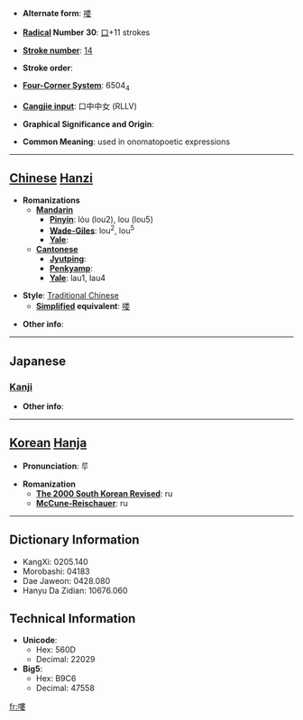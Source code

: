 * '''Alternate form''': [[喽]]

* '''[[Wiktionary:Chinese radical index| Radical]] Number 30''': [[Wiktionary:Chinese radical index 口|口]]+11 strokes

* '''[[Wiktionary:Chinese total strokes index|Stroke number]]''': [[Wiktionary:Chinese total strokes index 14|14]]

* '''Stroke order''': 

* '''[[Wiktionary:Chinese four corner index|Four-Corner System]]''': 6504<sub>4</sub>

* '''[[Wiktionary:Chinese Cangjie index|Cangjie input]]''': 口中中女 (RLLV)

* '''Graphical Significance and Origin''': 

* '''Common Meaning''': used in onomatopoetic expressions

----

== [[Chinese]] [[Hanzi]] ==

* '''Romanizations'''
** '''[[Mandarin]]'''
*** '''[[Pinyin]]''': lóu (lou2), lou (lou5)
*** '''[[Wade-Giles]]''': lou<sup>2</sup>, lou<sup>5</sup>
*** '''[[Yale]]''': 
** '''[[Cantonese]]'''
*** '''[[Jyutping]]''':
*** '''[[Penkyamp]]''': 
*** '''[[Yale]]''': lau1, lau4

* '''Style''': [[Traditional Chinese]] 
** '''[[Simplified Chinese|Simplified]] equivalent''': [[喽]]

* '''Other info''': 

----

==Japanese==
===[[Kanji]]===
{{kanji|on readings=[[ろう]] (rō), [[る]] (ru)|kun readings=[[うるさいさあま]] (urusaisaama), [[みだれる]] (midareru)}}

* '''Other info''':  

----

== [[Korean]] [[Hanja]] ==

* '''Pronunciation''': 루

* '''Romanization'''
** '''[[The 2000 South Korean Revised Romanization|The 2000 South Korean Revised]]''': ru
** '''[[McCune-Reischauer]]''': ru

----

== Dictionary Information ==

* KangXi: 0205.140
* Morobashi: 04183
* Dae Jaweon: 0428.080
* Hanyu Da Zidian: 10676.060

== Technical Information ==

* '''Unicode''':
** Hex: 560D
** Decimal: 22029
* '''Big5''':
** Hex: B9C6
** Decimal: 47558

[[fr:嘍]]